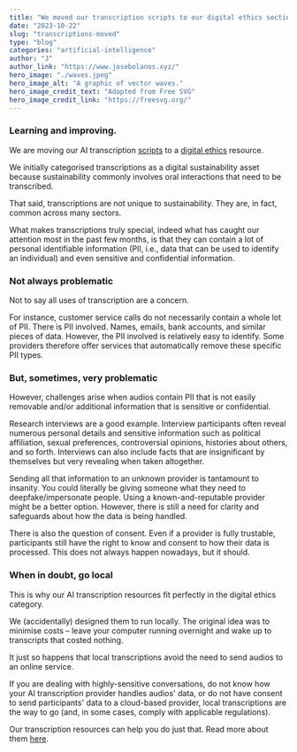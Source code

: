 ```yaml
---
title: "We moved our transcription scripts to our digital ethics section"
date: "2023-10-22"
slug: "transcriptions-moved"
type: "blog"
categories: "artificial-intelligence"
author: "J"
author_link: "https://www.josebolanos.xyz/"
hero_image: "./waves.jpeg"
hero_image_alt: "A graphic of vector waves."
hero_image_credit_text: "Adapted from Free SVG"
hero_image_credit_link: "https://freesvg.org/"
---
```

### Learning and improving. 
We are moving our AI transcription [scripts](https://github.com/jbolns/transcription) to a [digital ethics](../../resources/digital-ethics) resource. 

We initially categorised transcriptions as a digital sustainability asset because sustainability commonly involves oral interactions that need to be transcribed. 

That said, transcriptions are not unique to sustainability. They are, in fact, common across many sectors.

What makes transcriptions truly special, indeed what has caught our attention most in the past few months, is that they can contain a lot of personal identifiable information (PII, i.e., data that can be used to identify an individual) and even sensitive and confidential information.

### Not always problematic
Not to say all uses of transcription are a concern.

For instance, customer service calls do not necessarily contain a whole lot of PII. There is PII involved. Names, emails, bank accounts, and similar pieces of data. However, the PII involved is relatively easy to identify. Some providers therefore offer services that automatically remove these specific PII types.

### But, sometimes, very problematic
However, challenges arise when audios contain PII that is not easily removable and/or additional information that is sensitive or confidential. 

Research interviews are a good example. Interview participants often reveal numerous personal details and sensitive information such as political affiliation, sexual preferences, controversial opinions, histories about others, and so forth. Interviews can also include facts that are insignificant by themselves but very revealing when taken altogether.

Sending all that information to an unknown provider is tantamount to insanity. You could literally be giving someone what they need to deepfake/impersonate people. Using a known-and-reputable provider might be a better option. However, there is still a need for clarity and safeguards about how the data is being handled.

There is also the question of consent. Even if a provider is fully trustable, participants still have the right to know and consent to how their data is processed. This does not always happen nowadays, but it should. 

### When in doubt, go local
This is why our AI transcription resources fit perfectly in the digital ethics category.

We (accidentally) designed them to run locally. The original idea was to minimise costs – leave your computer running overnight and wake up to transcripts that costed nothing.

It just so happens that local transcriptions avoid the need to send audios to an online service. 

If you are dealing with highly-sensitive conversations, do not know how your AI transcription provider handles audios' data, or do not have consent to send participants' data to a cloud-based provider, local transcriptions are the way to go (and, in some cases, comply with applicable regulations).

Our transcription resources can help you do just that. Read more about them [here](../../resources/local-transcriptions). 
